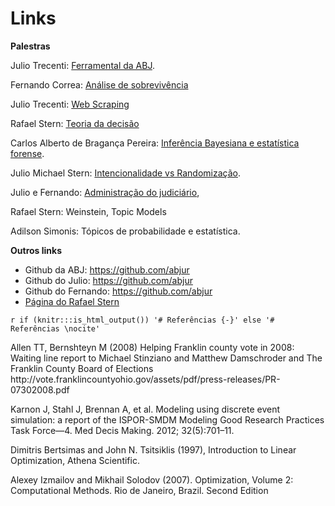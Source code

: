 # Links

**Palestras**

Julio Trecenti: [Ferramental da ABJ](http://rpubs.com/julio_trecenti/ferramental).

Fernando Correa: [Análise de sobrevivência]()

Julio Trecenti: [Web Scraping](http://rpubs.com/julio_trecenti/scrape)

Rafael Stern: [Teoria da decisão]()

Carlos Alberto de Bragança Pereira: [Inferência Bayesiana e estatística forense]().

Julio Michael Stern: [Intencionalidade vs Randomização]().

Julio e Fernando: [Administração do judiciário](), 

Rafael Stern: Weinstein, Topic Models

Adilson Simonis: Tópicos de probabilidade e estatística.



**Outros links**

- Github da ABJ: [https://github.com/abjur](https://github.com/abjur)
- Github do Julio: [https://github.com/abjur](https://github.com/jtrecenti)
- Github do Fernando: [https://github.com/abjur](https://github.com/azeloc)
- [Página do Rafael Stern](http://www.somos.ufscar.br/professores/view/3477)

`r if (knitr:::is_html_output()) '# Referências {-}' else '# Referências \nocite'`

Allen TT, Bernshteyn M (2008) Helping Franklin county vote in 2008: Waiting line report to
Michael Stinziano and Matthew Damschroder and The Franklin County Board of Elections
http://vote.franklincountyohio.gov/assets/pdf/press-releases/PR-07302008.pdf

 Karnon J, Stahl J, Brennan A, et al. Modeling using discrete
event simulation: a report of the ISPOR-SMDM Modeling Good
Research Practices Task Force—4. Med Decis Making. 2012;
32(5):701–11.

Dimitris Bertsimas and John N. Tsitsiklis (1997), Introduction to Linear Optimization,
Athena Scientific.

Alexey Izmailov and Mikhail Solodov (2007). Optimization, Volume 2: Computational Methods. 
Rio de Janeiro, Brazil. Second Edition
